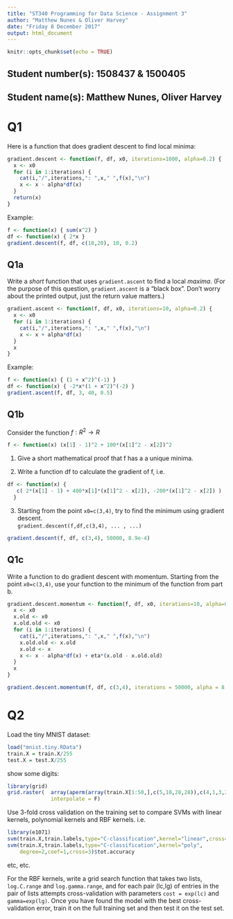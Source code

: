 ```yaml
---
title: "ST340 Programming for Data Science - Assignment 3"
author: "Matthew Nunes & Oliver Harvey"
date: "Friday 8 December 2017"
output: html_document
---
```


```r
knitr::opts_chunk$set(echo = TRUE)
```

## Student number(s): 1508437 & 1500405
## Student name(s): Matthew Nunes, Oliver Harvey


# Q1 
Here is a function that does gradient descent to find local minima:

```r
gradient.descent <- function(f, df, x0, iterations=1000, alpha=0.2) {
  x <- x0
  for (i in 1:iterations) {
    cat(i,"/",iterations,": ",x," ",f(x),"\n")
    x <- x - alpha*df(x)
  }
  return(x)
}
```

Example:
```r
f <- function(x) { sum(x^2) }
df <- function(x) { 2*x }
gradient.descent(f, df, c(10,20), 10, 0.2)
```

## Q1a
Write a _short_ function that uses `gradient.ascent` to find a local _maxima_.
(For the purpose of this question, `gradient.ascent` is a "black box". 
Don't worry about the printed output, just the return value matters.)

```r
gradient.ascent <- function(f, df, x0, iterations=10, alpha=0.2) {
  x <- x0
  for (i in 1:iterations) {
    cat(i,"/",iterations,": ",x," ",f(x),"\n")
    x <- x + alpha*df(x)
  }
  x
}
```

Example:
```r
f <- function(x) { (1 + x^2)^(-1) } 
df <- function(x) { -2*x*(1 + x^2)^(-2) }
gradient.ascent(f, df, 3, 40, 0.5)  
```


## Q1b
 Consider the function $f : R^2 \to R$  
```r
f <- function(x) (x[1] - 1)^2 + 100*(x[1]^2 - x[2])^2
```

(@) Give a short mathematical proof that f has a a unique minima.

(@) Write a function df to calculate the gradient of f, i.e. 
```r
df <- function(x) { 
   c( 2*(x[1] - 1) + 400*x[1]*(x[1]^2 - x[2]), -200*(x[1]^2 - x[2]) )
  }
```

(@) Starting from the point `x0=c(3,4)`, try to find the minimum using gradient descent.  
`gradient.descent(f,df,c(3,4), ... , ...)`

```r
gradient.descent(f, df, c(3,4), 50000, 8.9e-4)
```

## Q1c
Write a function to do gradient descent with momentum.
Starting from the point `x0=c(3,4)`, use your function to the minimum of the function from part b.

```r
gradient.descent.momentum <- function(f, df, x0, iterations=10, alpha=0.2, eta = 0.2) {
  x <- x0
  x.old <- x0
  x.old.old <- x0
  for (i in 1:iterations) {
    cat(i,"/",iterations,": ",x," ",f(x),"\n")
    x.old.old <- x.old
    x.old <- x
    x <- x - alpha*df(x) + eta*(x.old - x.old.old)
  }
  x
}
```

```r
gradient.descent.momentum(f, df, c(3,4), iterations = 50000, alpha = 8.9e-4, eta = 0.02)
```









# Q2
Load the tiny MNIST dataset:
```r
load("mnist.tiny.RData")
train.X = train.X/255
test.X = test.X/255
```

show some digits:
```r
library(grid)
grid.raster(  array(aperm(array(train.X[1:50,],c(5,10,28,28)),c(4,1,3,2)),c(140,280)),
              interpolate = F)
```

Use 3-fold cross validation on the training set to compare SVMs with linear kernels,
polynomial kernels and RBF kernels.
i.e.
```r
library(e1071)
svm(train.X,train.labels,type="C-classification",kernel="linear",cross=3)$tot.accuracy
svm(train.X,train.labels,type="C-classification",kernel="poly",
    degree=2,coef=1,cross=3)$tot.accuracy
```
etc, etc.

For the RBF kernels, write a grid search function that takes two lists,
`log.C.range` and `log.gamma.range`, and for each pair (lc,lg) of entries
in the pair of lists attempts cross-validation with parameters
`cost = exp(lc)` and `gamma=exp(lg)`.
Once you have found the model with the best cross-validation error,
train it on the full training set and then test it on the test set.
